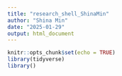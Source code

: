 ```yaml
---
title: "research_shell_ShinaMin"
author: "Shina Min"
date: "2025-01-29"
output: html_document
---
```


```r
knitr::opts_chunk$set(echo = TRUE)
library(tidyverse)
library()
```


